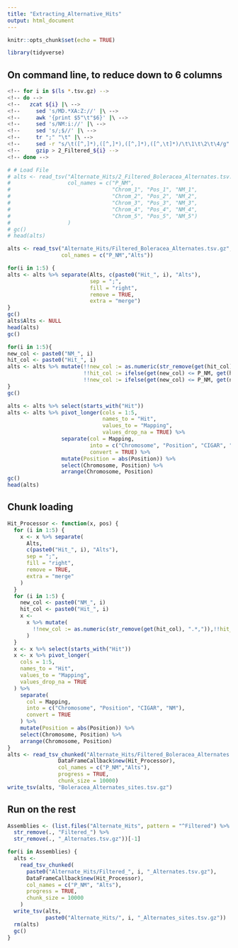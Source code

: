 ```yaml
---
title: "Extracting_Alternative_Hits"
output: html_document
---
```


```r
knitr::opts_chunk$set(echo = TRUE)
```

```r
library(tidyverse)
```

## On command line, to reduce down to 6 columns

```bash
<!-- for i in $(ls *.tsv.gz) -->
<!-- do -->
<!--   zcat ${i} |\ -->
<!--     sed 's/MD.*XA:Z://' |\ -->
<!--     awk '{print $5"\t"$6}' |\ -->
<!--     sed 's/NM:i://' |\ -->
<!--     sed 's/;$//' |\ -->
<!--     tr ";" "\t" |\ -->
<!--     sed -r "s/\t([^,]*),([^,]*),([^,]*),([^,\t]*)/\t\1\t\2\t\4/g" |\ -->
<!--     gzip > 2_Filtered_${i} -->
<!-- done -->
```

```r
# # Load File
# alts <- read_tsv("Alternate_Hits/2_Filtered_Boleracea_Alternates.tsv.gz",
#                  col_names = c("P_NM",
#                                "Chrom_1", "Pos_1", "NM_1",
#                                "Chrom_2", "Pos_2", "NM_2",
#                                "Chrom_3", "Pos_3", "NM_3",
#                                "Chrom_4", "Pos_4", "NM_4",
#                                "Chrom_5", "Pos_5", "NM_5")
#                  )
# gc()
# head(alts)
```



```r
alts <- read_tsv("Alternate_Hits/Filtered_Boleracea_Alternates.tsv.gz",
                 col_names = c("P_NM","Alts"))
```


```r
for(i in 1:5) {
alts <- alts %>% separate(Alts, c(paste0("Hit_", i), "Alts"),
                          sep = ";",
                          fill = "right",
                          remove = TRUE,
                          extra = "merge")
}
gc()
alts$Alts <- NULL
head(alts)
gc()
```

```r
for(i in 1:5){
new_col <- paste0("NM_", i)
hit_col <- paste0("Hit_", i)
alts <- alts %>% mutate(!!new_col := as.numeric(str_remove(get(hit_col), ".*,")),
                        !!hit_col := ifelse(get(new_col) <= P_NM, get(hit_col), NA),
                        !!new_col := ifelse(get(new_col) <= P_NM, get(new_col), NA))
}
gc()
```

```r
alts <- alts %>% select(starts_with("Hit"))
alts <- alts %>% pivot_longer(cols = 1:5,
                              names_to = "Hit",
                              values_to = "Mapping",
                              values_drop_na = TRUE) %>%
                 separate(col = Mapping,
                          into = c("Chromosome", "Position", "CIGAR", "NM"),
                          convert = TRUE) %>%
                 mutate(Position = abs(Position)) %>%
                 select(Chromosome, Position) %>%
                 arrange(Chromosome, Position)
gc()
head(alts)
```
###

## Chunk loading
```r
Hit_Processor <- function(x, pos) {
  for (i in 1:5) {
    x <- x %>% separate(
      Alts,
      c(paste0("Hit_", i), "Alts"),
      sep = ";",
      fill = "right",
      remove = TRUE,
      extra = "merge"
    )
  }
  for (i in 1:5) {
    new_col <- paste0("NM_", i)
    hit_col <- paste0("Hit_", i)
    x <-
      x %>% mutate(
        !!new_col := as.numeric(str_remove(get(hit_col), ".*,")),!!hit_col := ifelse(get(new_col) <= P_NM, get(hit_col), NA),!!new_col := ifelse(get(new_col) <= P_NM, get(new_col), NA)
      )
  }
  x <- x %>% select(starts_with("Hit"))
  x <- x %>% pivot_longer(
    cols = 1:5,
    names_to = "Hit",
    values_to = "Mapping",
    values_drop_na = TRUE
  ) %>%
    separate(
      col = Mapping,
      into = c("Chromosome", "Position", "CIGAR", "NM"),
      convert = TRUE
    ) %>%
    mutate(Position = abs(Position)) %>%
    select(Chromosome, Position) %>%
    arrange(Chromosome, Position)
}
alts <- read_tsv_chunked("Alternate_Hits/Filtered_Boleracea_Alternates.tsv.gz", 
                DataFrameCallback$new(Hit_Processor),
                col_names = c("P_NM","Alts"),
                progress = TRUE,
                chunk_size = 10000)
write_tsv(alts, "Boleracea_Alternates_sites.tsv.gz")
```

## Run on the rest

```r
Assemblies <- (list.files("Alternate_Hits", pattern = "^Filtered") %>%
  str_remove(., "Filtered_") %>%
  str_remove(., "_Alternates.tsv.gz"))[-1]

for(i in Assemblies) {
  alts <-
    read_tsv_chunked(
      paste0("Alternate_Hits/Filtered_", i, "_Alternates.tsv.gz"),
      DataFrameCallback$new(Hit_Processor),
      col_names = c("P_NM", "Alts"),
      progress = TRUE,
      chunk_size = 10000
    )
  write_tsv(alts,
            paste0("Alternate_Hits/", i, "_Alternates_sites.tsv.gz"))
  rm(alts)
  gc()
}
```

